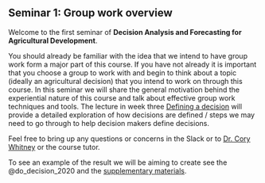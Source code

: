 ## Seminar 1: Group work overview {#tools} 
<!-- use the {#tools} syntax to create a label that can be referenced with [Tools we use](#tools) -->

Welcome to the first seminar of **Decision Analysis and Forecasting for Agricultural Development**. 

You should already be familiar with the idea that we intend to have group work form a major part of this course. If you have not already it is important that you choose a group to work with and begin to think about a topic (ideally an agricultural decision) that you intend to work on through this course. In this seminar we will share the general motivation behind the experiential nature of this course and talk about effective group work techniques and tools. The lecture in week three [Defining a decision](#define_decision) will provide a detailed exploration of how decisions are defined / steps we may need to go through to help decision makers define decisions.

Feel free to bring up any questions or concerns in the Slack or to [Dr. Cory Whitney](mailto:cory.whitney@uni-bonn.de?subject=[Seminar_4]%20Decision%20Analysis%20Lecture) or the course tutor.

To see an example of the result we will be aiming to create see the @do_decision_2020 and the [supplementary materials](https://zenodo.org/record/3727576).
